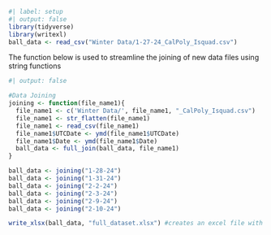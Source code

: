 
```r
#| label: setup
#| output: false
library(tidyverse)
library(writexl)
ball_data <- read_csv("Winter Data/1-27-24_CalPoly_Isquad.csv")
```
The function below is used to streamline the joining of new data files using string functions
```r
#| output: false

#Data Joining
joining <- function(file_name1){ 
  file_name1 <- c('Winter Data/', file_name1, "_CalPoly_Isquad.csv")
  file_name1 <- str_flatten(file_name1)
  file_name1 <- read_csv(file_name1)
  file_name1$UTCDate <- ymd(file_name1$UTCDate)
  file_name1$Date <- ymd(file_name1$Date)
  ball_data <- full_join(ball_data, file_name1)
}

ball_data <- joining("1-28-24")
ball_data <- joining("1-31-24")
ball_data <- joining("2-2-24")
ball_data <- joining("2-3-24")
ball_data <- joining("2-9-24")
ball_data <- joining("2-10-24")

write_xlsx(ball_data, "full_dataset.xlsx") #creates an excel file with all data joined using the joining function

```

